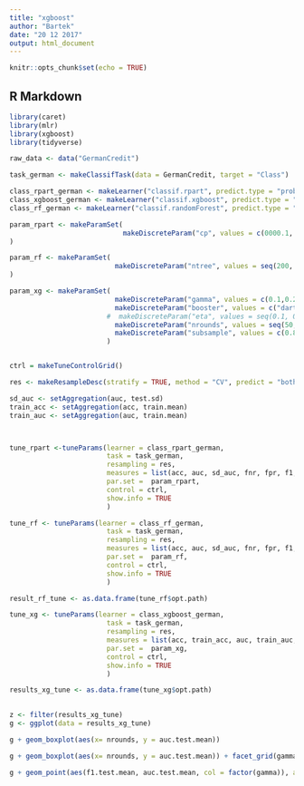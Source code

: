 ```yaml
---
title: "xgboost"
author: "Bartek"
date: "20 12 2017"
output: html_document
---
```


```r
knitr::opts_chunk$set(echo = TRUE)
```

## R Markdown
```r
library(caret)
library(mlr)
library(xgboost)
library(tidyverse)
```

```r

raw_data <- data("GermanCredit")

task_german <- makeClassifTask(data = GermanCredit, target = "Class")

class_rpart_german <- makeLearner("classif.rpart", predict.type = "prob")
class_xgboost_german <- makeLearner("classif.xgboost", predict.type = "prob")
class_rf_german <- makeLearner("classif.randomForest", predict.type = "prob")

param_rpart <- makeParamSet(
                            makeDiscreteParam("cp", values = c(0000.1, 0.001, 0.01))
)

param_rf <- makeParamSet(
                          makeDiscreteParam("ntree", values = seq(200, 700, 100))
)

param_xg <- makeParamSet(
                          makeDiscreteParam("gamma", values = c(0.1,0.2)),
                          makeDiscreteParam("booster", values = c("dart")),
                        #  makeDiscreteParam("eta", values = seq(0.1, 0.2)),
                          makeDiscreteParam("nrounds", values = seq(50, 500, 50)),
                          makeDiscreteParam("subsample", values = c(0.8, 0.9, 1))
                        )


ctrl = makeTuneControlGrid()

res <- makeResampleDesc(stratify = TRUE, method = "CV", predict = "both")

sd_auc <- setAggregation(auc, test.sd)
train_acc <- setAggregation(acc, train.mean)
train_auc <- setAggregation(auc, train.mean)



tune_rpart <-tuneParams(learner = class_rpart_german,
                        task = task_german,
                        resampling = res,
                        measures = list(acc, auc, sd_auc, fnr, fpr, f1, train_acc, train_auc),
                        par.set =  param_rpart,
                        control = ctrl,
                        show.info = TRUE
                        )

tune_rf <- tuneParams(learner = class_rf_german,
                        task = task_german,
                        resampling = res,
                        measures = list(acc, auc, sd_auc, fnr, fpr, f1, train_acc, train_auc),
                        par.set =  param_rf,
                        control = ctrl,
                        show.info = TRUE
                        )

result_rf_tune <- as.data.frame(tune_rf$opt.path)

tune_xg <- tuneParams(learner = class_xgboost_german,
                        task = task_german,
                        resampling = res,
                        measures = list(acc, train_acc, auc, train_auc, sd_auc, fnr, fpr, f1),
                        par.set =  param_xg,
                        control = ctrl,
                        show.info = TRUE
                        )

results_xg_tune <- as.data.frame(tune_xg$opt.path)
                        

z <- filter(results_xg_tune)
g <- ggplot(data = results_xg_tune)  

g + geom_boxplot(aes(x= nrounds, y = auc.test.mean))

g + geom_boxplot(aes(x= nrounds, y = auc.test.mean)) + facet_grid(gamma ~.)

g + geom_point(aes(f1.test.mean, auc.test.mean, col = factor(gamma)), alpha = 0.5, position = "jitter")
```


